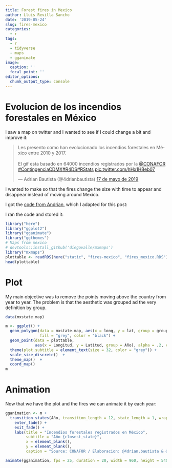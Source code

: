 ```yaml
---
title: Forest fires in Mexico
author: Lluís Revilla Sancho
date: '2019-05-24'
slug: fires-mexico
categories:
  - r
tags:
  - r
  - tidyverse
  - maps
  - gganimate
image:
  caption: ''
  focal_point: ''
editor_options: 
  chunk_output_type: console
---
```


# Evolucion de los incendios forestales en México


I saw a map on twitter and I wanted to see if I could change a bit and improve it:

<blockquote class="twitter-tweet" data-lang="es"><p lang="es" dir="ltr">Les presento como han evolucionado los incendios forestales en México entre 2010 y 2017.<br><br>El gif esta basado en 64000 incendios registrados por la <a href="https://twitter.com/CONAFOR?ref_src=twsrc%5Etfw">@CONAFOR</a> <a href="https://twitter.com/hashtag/ContingenciaCDMX?src=hash&amp;ref_src=twsrc%5Etfw">#ContingenciaCDMX</a><a href="https://twitter.com/hashtag/R4DS?src=hash&amp;ref_src=twsrc%5Etfw">#R4DS</a><a href="https://twitter.com/hashtag/RStats?src=hash&amp;ref_src=twsrc%5Etfw">#RStats</a> <a href="https://t.co/hHx1HBeb07">pic.twitter.com/hHx1HBeb07</a></p>&mdash; Adrian Bautista (@4drianbautista) <a href="https://twitter.com/4drianbautista/status/1129429109212213248?ref_src=twsrc%5Etfw">17 de mayo de 2019</a></blockquote>
<script async src="https://platform.twitter.com/widgets.js" charset="utf-8"></script>

I wanted to make so that the fires change the size with time to appear and disappear instead of moving around Mexico. 


I got the [code from Andrian](https://github.com/bautista-adrian/Incendios_Mx/blob/master/Incendios.R), which I adapted for this post:



I ran the code and stored it:
```r
library("here")
library("ggplot2")
library("gganimate")
library("ggthemes")
# Maps from mexico
# devtools::install_github('diegovalle/mxmaps')
library("mxmaps")
plottable <- readRDS(here("static", "fires-mexico", "fires_mexico.RDS"))
head(plottable)
```

# Plot

My main objective was to remove the points moving above the country from year to year.
The problem is that the aesthetic was grouped ad the very definition by group.
```r
data(mxstate.map)

m <- ggplot() + 
  geom_polygon(data = mxstate.map, aes(x = long, y = lat, group = group), 
               fill = "grey", color = "black") +
  geom_point(data = plottable, 
             aes(x = Longitud, y = Latitud, group = Año), alpha = .2, color = "red") +
  theme(plot.subtitle = element_text(size = 32, color = "grey")) +
  scale_size_discrete()  +
  theme_map()  +
  coord_map()
m
```

# Animation

Now that we have the plot and the fires we can animate it by each year:

```r
gganimation <- m +
  transition_states(Año, transition_length = 12, state_length = 1, wrap = FALSE) +
    enter_fade() + 
    exit_fade() + 
    labs(title = "Incendios forestales registrados en México",
         subtitle = "Año {closest_state}", 
         x = element_blank(),
         y = element_blank(), 
         caption = "Source: CONAFOR / Elaboracion: @4drian.bautista & @Lluís_Rev")

animate(gganimation, fps = 25, duration = 20, width = 960, height = 540)
```

